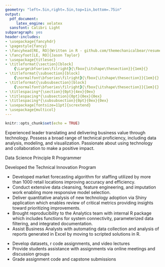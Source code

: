 ```yaml
---
geometry: "left=.5in,right=.5in,top=1in,bottom=.75in"
output:
  pdf_document:
     latex_engine: xelatex
  sansfont: Calibri Light
subparagraph: yes
header-includes:
- \usepackage{fancyhdr}
- \pagestyle{fancy}
- \fancyhead[RE, RO]{Written in R - github.com/themechanicalbear/resume}
- \fancyfoot[LE, RO]{Jason Taylor}
- \usepackage{titlesec}
- \titleformat{\section}[block]
    {\Large\bfseries\filright}{\fbox{\itshape\thesection}}{1em}{}
- \titleformat{\subsection}[block]
    {\normalfont\bfseries\filright}{\fbox{\itshape\thesection}}{1em}{}
- \titleformat{\subsubsection}[block]
    {\normalfont\bfseries\filright}{\fbox{\itshape\thesection}}{1em}{}
- \titlespacing*{\section}{0pt}{4ex}{0ex}
- \titlespacing*{\subsection}{0pt}{0ex}{0ex}
- \titlespacing*{\subsubsection}{0pt}{0ex}{0ex}
- \usepackage[fontsize=11pt]{scrextend}
- \usepackage{multicol}
---
```


```r
knitr::opts_chunk$set(echo = TRUE)
```

\begin{multicols}{2}
\section{JASON TAYLOR}  
\raggedright\subsubsection{DATA SCIENTIST}  
\vfill\null
\columnbreak
\raggedleft 602-619-7763  
taylorizing@gmail.com  
linkedin.com/in/jason-taylor23  
github.com/themechanicalbear/mobstr  
\end{multicols}

Experienced leader translating and delivering business value through technology.  Possess a broad range of technical proficiency, including data analysis, modeling, and visualization. Passionate about using technology and collaboration to make a positive impact.

\begingroup
\let\clearpage\relax 
\onecolumn 

\subsection{}
\subsection{DISCOUNT TIRE - 2013-PRESENT}
\subsubsection{DATA SCIENTIST / INNOVATION}

Data Science Principle R Programmer

Developed the Technical Innovation Program

* Developed market forecasting algorithm for staffing utilized by more than 1000 retail locations improving accuracy and efficiency.
* Conduct extensive data cleansing, feature engineering, and imputation work enabling more responsive model selection.
* Deliver quantitative analysis of new technology adoption via Shiny application which enables review of critical metrics providing insights toward prioritizing improvements.
* Brought reproducibility to the Analytics team with internal R package which includes functions for system connectivity, parameterized data filtering, and integrated documentation.
* Assist Business Analysts with automating data collection and analysis of reports generated in Excel by moving to scripted solutions in R.

\endgroup
\subsection{BRYAN UNIVERSITY 2018-PRESENT}
\subsubsection{TEACHING ASSISTANT – MASTER OF PUBLIC HEALTH PROGRAM}

* Develop datasets, r code assignments, and video lectures
* Provide students assistance with assignments via online meetings and discussion groups
* Grade assignment code and capstone submissions


\section{SKILLS:}
\begin{multicols}{2}

\textbf{R Programming:} (Package Development, Profiling, RStudio, tidyverse, timeseries)

\textbf{Data Analytics:} (Data Mining, Exploratory Analysis, Imputation, Modeling)

\textbf{Data Visualization:} (flexdashboard, gganimate, ggplot2, ggvis, rbokeh, Shiny)

\textbf{Reproducible Research:} (blogdown, git, rmarkdown, travis-ci)
\vfill\null
\columnbreak

\textbf{Cloud Computing - AWS:} (Athena, DynamoDB, EC2, IAM, Redshift, S3)

\textbf{Machine Learning:} (caret, Clustering, Random Forest, Regression)

\textbf{\bfseries Statistical Analysis Other:} (Java, Javascript, JMP, JSON, Python, SQL, XML)

\end{multicols}


